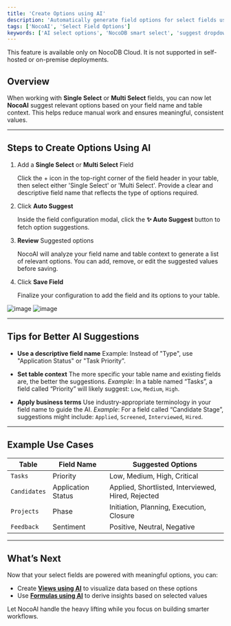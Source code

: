 ```yaml
---
title: 'Create Options using AI'
description: 'Automatically generate field options for select fields using NocoAI.'
tags: ['NocoAI', 'Select Field Options']
keywords: ['AI select options', 'NocoDB smart select', 'suggest dropdown values']
---
```


<Callout type="info">This feature is available only on NocoDB Cloud. It is not supported in self-hosted or on-premise deployments.</Callout>

## Overview

When working with **Single Select** or **Multi Select** fields, you can now let **NocoAI** suggest relevant options based on your field name and table context. This helps reduce manual work and ensures meaningful, consistent values.

---

## Steps to Create Options Using AI

1. Add a **Single Select** or **Multi Select** Field

    Click the + icon in the top-right corner of the field header in your table, then select either 'Single Select' or 'Multi Select'. Provide a clear and descriptive field name that reflects the type of options required.

2. Click **Auto Suggest**

   Inside the field configuration modal, click the **✨ Auto Suggest** button to fetch option suggestions.

3. **Review** Suggested options

   NocoAI will analyze your field name and table context to generate a list of relevant options. You can add, remove, or edit the suggested values before saving.

4. Click **Save Field**

   Finalize your configuration to add the field and its options to your table.


![image](/img/v2/noco-ai/create-options-1.png)
![image](/img/v2/noco-ai/create-options-2.png)

---

## Tips for Better AI Suggestions

- **Use a descriptive field name**
  Example: Instead of "Type", use "Application Status" or "Task Priority".

- **Set table context**
  The more specific your table name and existing fields are, the better the suggestions.
  _Example_: In a table named “Tasks”, a field called “Priority” will likely suggest: `Low`, `Medium`, `High`.

- **Apply business terms**
  Use industry-appropriate terminology in your field name to guide the AI.
  _Example_: For a field called “Candidate Stage”, suggestions might include: `Applied`, `Screened`, `Interviewed`, `Hired`.

---

## Example Use Cases

| Table        | Field Name         | Suggested Options                                  |
|--------------|--------------------|----------------------------------------------------|
| `Tasks`      | Priority           | Low, Medium, High, Critical                        |
| `Candidates` | Application Status | Applied, Shortlisted, Interviewed, Hired, Rejected |
| `Projects`   | Phase              | Initiation, Planning, Execution, Closure           |
| `Feedback`   | Sentiment          | Positive, Neutral, Negative                        |

---

## What’s Next

Now that your select fields are powered with meaningful options, you can:

- Create **[Views using AI](/docs/product-docs/noco-ai/create-view)** to visualize data based on these options
- Use **[Formulas using AI](/docs/product-docs/noco-ai/create-formula)** to derive insights based on selected values

Let NocoAI handle the heavy lifting while you focus on building smarter workflows.
